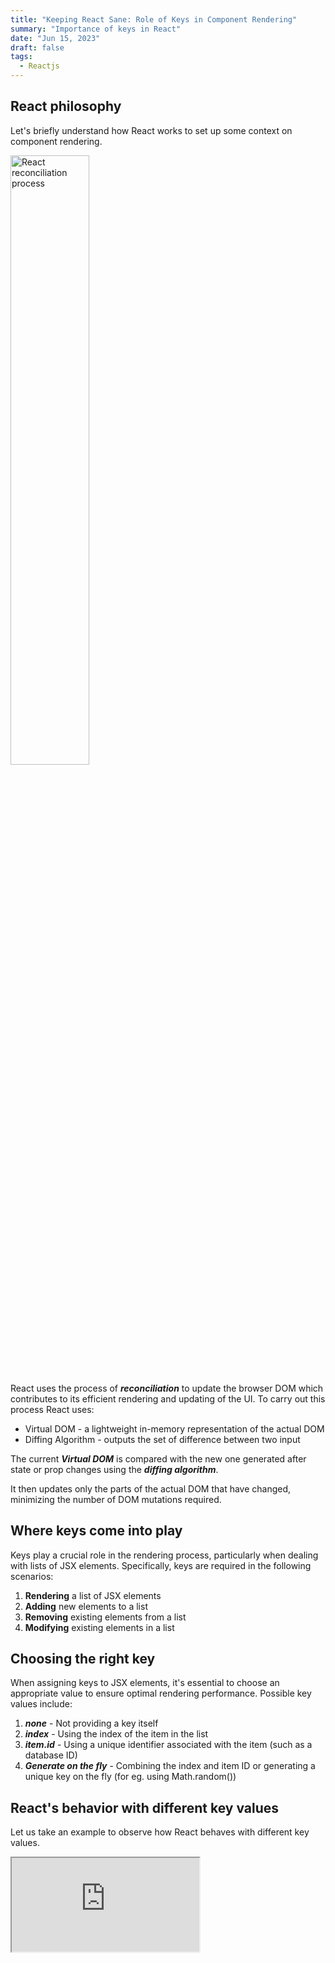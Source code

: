 ```yaml
---
title: "Keeping React Sane: Role of Keys in Component Rendering"
summary: "Importance of keys in React"
date: "Jun 15, 2023"
draft: false
tags:
  - Reactjs
---
```


## React philosophy

Let's briefly understand how React works to set up some context on component rendering.

  <img 
    src="https://cdn.hashnode.com/res/hashnode/image/upload/v1685870876169/d8dbf02d-f627-4d50-8d69-e16860f730cf.gif" 
    alt="React reconciliation process" 
    style="width: 50%; height: auto;" 
  />

React uses the process of ***reconciliation*** to update the browser DOM which contributes to its efficient rendering and updating of the UI. To carry out this process React uses:

* Virtual DOM - a lightweight in-memory representation of the actual DOM
* Diffing Algorithm - outputs the set of difference between two input

The current ***Virtual DOM*** is compared with the new one generated after state or prop changes using the ***diffing algorithm***.

It then updates only the parts of the actual DOM that have changed, minimizing the number of DOM mutations required.

## Where keys come into play

Keys play a crucial role in the rendering process, particularly when dealing with lists of JSX elements. Specifically, keys are required in the following scenarios:

1. **Rendering** a list of JSX elements
2. **Adding** new elements to a list
3. **Removing** existing elements from a list
4. **Modifying** existing elements in a list

## Choosing the right key

When assigning keys to JSX elements, it's essential to choose an appropriate value to ensure optimal rendering performance. Possible key values include:

1. ***none*** - Not providing a key itself
2. ***index*** - Using the index of the item in the list
3. ***item.id*** - Using a unique identifier associated with the item (such as a database ID)
4. ***Generate on the fly*** - Combining the index and item ID or generating a unique key on the fly (for eg. using Math.random())

## React's behavior with different key values

Let us take an example to observe how React behaves with different key values.

<iframe
  src="https://codesandbox.io/embed/upbeat-star-s9cqcn?fontsize=14&hidenavigation=1&theme=dark&view=preview"
  style={{
    width: "100%",
    height: "500px",
    border: 0,
    borderRadius: "4px",
    overflow: "hidden"
  }}
  title="React Keys Demo"
  allow="accelerometer; ambient-light-sensor; camera; encrypted-media; geolocation; gyroscope; hid; microphone; midi; payment; usb; vr; xr-spatial-tracking"
  sandbox="allow-forms allow-modals allow-popups allow-presentation allow-same-origin allow-scripts"
/>

Here we have four lists of fruit boxes that are rendered initially, each list with different key values being passed to each list item as mentioned before.

* We have two global functions
  * removeItem() - removes item from the list
  * addItem() - appends new element to the new list
* Each `List` component maintains its own state to keep a count of fruits in the respective box.

### Demo

Now let's add fruit in each box incrementally as you go down a list (refer to image below). Follow the same drill for all lists.

  <img 
    src="https://cdn.hashnode.com/res/hashnode/image/upload/v1686854490921/99b23abe-b11f-4c4b-8463-48249f88302d.png" 
    alt="Adding fruits incrementally" 
    style="width: 100%; height: auto;" 
  />

Let's try removing a list item now

1. Case 1: Remove a fruit box from below (pear)

  <img 
    src="https://cdn.hashnode.com/res/hashnode/image/upload/v1686854525545/e97ea88c-ff37-4a54-96c9-bb9075309f3f.png" 
    alt="Removing fruit from bottom" 
    style="width: 100%; height: auto;" 
  />

The results are as expected and the remove item feature seems to work fine 🤩

2. Case 2: Remove a fruit box from above (apple)

  <img 
    src="https://cdn.hashnode.com/res/hashnode/image/upload/v1686855131989/64da55df-d64c-4f06-b7e9-94a7e04baed9.png" 
    alt="Removing fruit from top" 
    style="width: 100%; height: auto;" 
  />

Wait, what?!! React did go insane there! 😵  
Only the instance where we used item.id as key worked as expected, the rest of them are unexpected results.

### Let's understand what happens under the hood🧐

As per the react documentation **state is tied to a position in the tree.**  
Additionally, it is also mentioned that [**same component at the same position preserves state.**](https://react.dev/learn/preserving-and-resetting-state#same-component-at-the-same-position-preserves-state)

#### no key

In this case, its exactly why the elements shifted upwards, but the state did not. React treats all the `<List/>` components as identical, so it simply re-renders the existing elements when their props change. Since the state is tied to the position in the component tree, React sees one element missing from the bottom, resulting in the removal of the state for the last element.

By default, React uses order within the parent to differenciate between components.

  <img 
    src="https://cdn.hashnode.com/res/hashnode/image/upload/v1686856501051/59e3a5cb-0466-4b73-a8a7-a4524e8ce1fa.png" 
    alt="No key behavior diagram" 
    style="width: 100%; height: auto;" 
  />

*The circle represents the parent node while the diamonds represent sibling nodes (`<List/>`) and the value below represents the state of each component.*

Hope the above illustration makes it clear to understand. The state was associated with the position and since <mark>the element type (`<List/>`) is the same at the given positions</mark>, before and after, the state remained unchanged even tho the number of elements decreased.

#### key = index

*Specifying a* `key` *tells React to use the* `key` *itself as part of the position, instead of their order within the parent.*

Yet, in this case, when the first item in the list is removed, React's diff algorithm recognizes that the content has changed, but since the key value at each respective position remains the same, React assumes that the components have only been updated. As a result, it updates the name of the fruit box without physically removing the first element from the DOM.

* Passing the index as the key value which is unique still does not yield the expected behavior ?! 🤔

  <img 
    src="https://cdn.hashnode.com/res/hashnode/image/upload/v1686860096431/d874cc3e-8329-4f0d-aae8-06f98a46e778.png" 
    alt="Index as key behavior diagram" 
    style="width: 100%; height: auto;" 
  />

*The new values added inside the diamond represent the key values.*

#### key = item.id

In this case, the key value assigned to each component is not only unique but also remains the <mark>same throughout the component's lifecycle</mark>. By carefully observing the previous example, you'll notice that the key for the "orange" element was changed to 0 when the first element was removed from the list.

However, in the current case, the key for "orange" remains unchanged even after removing the first element.

The reason behind this is that React uses the key as a means to track the position of existing components. When the first position is removed, React recognizes not only the change in props but also the change in the key of the component. By having a <mark>consistent key value</mark>, React can effectively keep track of the positions of the components, ensuring proper rendering and handling of updates.

* Passing the key as a unique identifier which is also consistent throughout re-renders yields expected results!! 😃

  <img 
    src="https://cdn.hashnode.com/res/hashnode/image/upload/v1686859607028/45a3e3ac-4d5d-4d47-847f-531fe6557a18.png" 
    alt="Item.id as key behavior diagram" 
    style="width: 100%; height: auto;" 
  />

#### key = generated on fly

Why did this case demonstrate the most unusual behavior, causing all component states to reset to 0? 🤯

The reason is that even though the keys were unique, after removing the first element, they were <mark>again generated with new values</mark> that were not the same for any component across re-render.

You can see in the below illustration that key values `a0, o1, g2, p3` were now changed to `o0, g1, p2` unlike the case where we used index as key, even though the key value associated with a component at the respective was not consistent but they did not change across re-render.

For React a <mark>new key implies a new component</mark> thus unmounting the current component and mounting a new one with the initial state (0)

  <img 
    src="https://cdn.hashnode.com/res/hashnode/image/upload/v1686859946633/65506296-1cfc-43f8-842c-efc2998addab.png" 
    alt="Generated key behavior diagram" 
    style="width: 100%; height: auto;" 
  />

NOTE:
- Even `key={Math.random()}` would demonstrate the same behavior
- If the elements in the list do not have a unique identifier, we can transform the array by adding a new key-value pair in the element object with a unique identifier.

## Keys beyond rendering

Keys aren't just for lists!

By now we know that keys help React distinguish between two components (especially if they are of the same type). We can explicitly use them to reset the state or rather it would be more precise to say, remount the component.

Here's an example I have forked from the official docs of React with a few tweaks in it.

<iframe
  src="https://codesandbox.io/embed/eloquent-goldstine-lmrv8h?fontsize=14&hidenavigation=1&theme=dark"
  style={{
    width: "100%",
    height: "500px",
    border: 0,
    borderRadius: "4px",
    overflow: "hidden"
  }}
  title="Keys Beyond Rendering Demo"
  allow="accelerometer; ambient-light-sensor; camera; encrypted-media; geolocation; gyroscope; hid; microphone; midi; payment; usb; vr; xr-spatial-tracking"
  sandbox="allow-forms allow-modals allow-popups allow-presentation allow-same-origin allow-scripts"
/>

`{isFancy ? <Counter addStyle={true} /> : <Counter addStyle={false} />}`

In App.js if you look into the above line of code, when the state (isFancy) of the parent component change, conditionally the `<Counter/>` component is rendered with the required prop value.

On toggling the checkbox, both components are rendered conditionally yet the state of the counter component is not reset and rather <mark>persists throughout re-render</mark>.

Looking at the code it seems that the ideal behavior should be that when you toggle the checkbox since the counter with a different prop value is rendered the count should reset to 0 (initial state).

If we go back to our first case (no key) where we have referred to the react docs which say **same component at the same position preserves state**, it justifies the behavior.

In order to update the app to reset the state on toggling the checkbox we can pass <mark>specific key values to help React differentiate</mark> between both Counter components.

`{isFancy ? <Counter key={1} addStyle={true} /> : <Counter key={2} addStyle={false} />}`

## Conclusion

We visited the React philosophy, followed by discussing possible key values and what results they produce along with strong reasoning.

Does it mean that we should always be careful about choosing the right key?

As long as the list is static and there are no operations (add, modify, remove) done on the list, we can choose to pass index as key.

We can summarise the following points as "key" takeaways:

* Why are keys important?
  * it lets React identify the item throughout its lifetime.

* Rules of keys
  * keys must be unique among siblings.
  * keys must be the same throughout re-renders.

* Additional Note
  * key is not a prop.
  * You can force a component to reset its state (remount) by giving it a different key.

## References

* [React Documentation: Lists and Keys](https://reactjs.org/docs/lists-and-keys.html)
* [React Documentation: Reconciliation](https://reactjs.org/docs/reconciliation.html)
* [Understanding React's Key Prop](https://kentcdodds.com/blog/understanding-reacts-key-prop)
* [The Importance of Component Keys in React](https://dev.to/jtonzing/the-importance-of-component-keys-in-react-3agm)
* [A Deep Dive into React Keys](https://www.freecodecamp.org/news/react-keys-index-as-a-key-is-an-anti-pattern/)